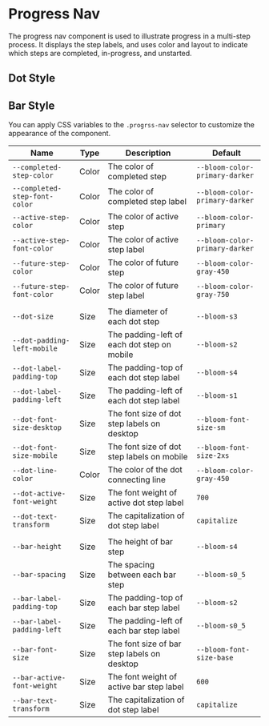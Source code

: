 
# Progress Nav

The progress nav component is used to illustrate progress in a multi-step process. It displays the step labels, and uses color and layout to indicate which steps are completed, in-progress, and unstarted.

## Dot Style

<Canvas>
  <Story id="navigation-progress-nav--default" />
</Canvas>

## Bar Style

<Canvas>
  <Story id="navigation-progress-nav--bar-style" />
</Canvas>

You can apply CSS variables to the `.progrss-nav` selector to customize the appearance of the component.

| Name                          | Type  | Description                                 | Default                        |
| ----------------------------- | ----- | ------------------------------------------- | ------------------------------ |
| `--completed-step-color`      | Color | The color of completed step                 | `--bloom-color-primary-darker` |
| `--completed-step-font-color` | Color | The color of completed step label           | `--bloom-color-primary-darker` |
| `--active-step-color`         | Color | The color of active step                    | `--bloom-color-primary`        |
| `--active-step-font-color`    | Color | The color of active step label              | `--bloom-color-primary-darker` |
| `--future-step-color`         | Color | The color of future step                    | `--bloom-color-gray-450`       |
| `--future-step-font-color`    | Color | The color of future step label              | `--bloom-color-gray-750`       |
|                               |       |                                             |                                |
| `--dot-size`                  | Size  | The diameter of each dot step               | `--bloom-s3`                   |
| `--dot-padding-left-mobile`   | Size  | The padding-left of each dot step on mobile | `--bloom-s2`                   |
| `--dot-label-padding-top`     | Size  | The padding-top of each dot step label      | `--bloom-s4`                   |
| `--dot-label-padding-left`    | Size  | The padding-left of each dot step label     | `--bloom-s1`                   |
| `--dot-font-size-desktop`     | Size  | The font size of dot step labels on desktop | `--bloom-font-size-sm`         |
| `--dot-font-size-mobile`      | Size  | The font size of dot step labels on mobile  | `--bloom-font-size-2xs`        |
| `--dot-line-color`            | Color | The color of the dot connecting line        | `--bloom-color-gray-450`       |
| `--dot-active-font-weight`    | Size  | The font weight of active dot step label    | `700`                          |
| `--dot-text-transform`        | Size  | The capitalization of dot step label        | `capitalize`                   |
|                               |       |                                             |                                |
| `--bar-height`                | Size  | The height of bar step                      | `--bloom-s4`                   |
| `--bar-spacing`               | Size  | The spacing between each bar step           | `--bloom-s0_5`                 |
| `--bar-label-padding-top`     | Size  | The padding-top of each bar step label      | `--bloom-s2`                   |
| `--bar-label-padding-left`    | Size  | The padding-left of each bar step label     | `--bloom-s0_5`                 |
| `--bar-font-size`             | Size  | The font size of bar step labels on desktop | `--bloom-font-size-base`       |
| `--bar-active-font-weight`    | Size  | The font weight of active bar step label    | `600`                          |
| `--bar-text-transform`        | Size  | The capitalization of dot step label        | `capitalize`                   |
